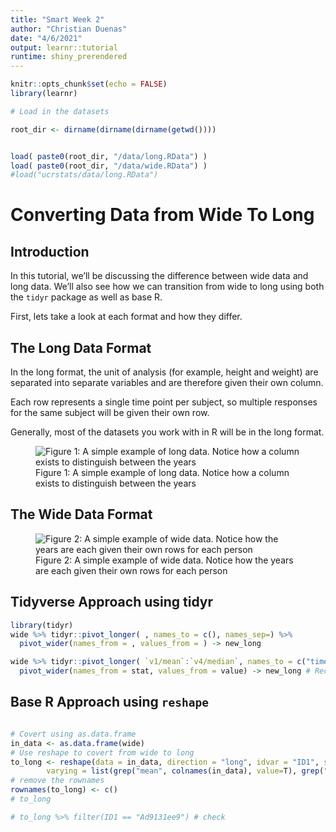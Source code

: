 ```yaml
---
title: "Smart Week 2"
author: "Christian Duenas"
date: "4/6/2021"
output: learnr::tutorial
runtime: shiny_prerendered
---
```


```r
knitr::opts_chunk$set(echo = FALSE)
library(learnr)

# Load in the datasets

root_dir <- dirname(dirname(dirname(getwd())))


load( paste0(root_dir, "/data/long.RData") )
load( paste0(root_dir, "/data/wide.RData") )
#load("ucrstats/data/long.RData")
```

# Converting Data from Wide To Long



## Introduction

In this tutorial, we'll be discussing the difference between wide data and long data. We'll also see how we can transition from wide to long using both the `tidyr` package as well as base R.

First, lets take a look at each format and how they differ.

## The Long Data Format

In the long format, the unit of analysis (for example, height and weight) are separated into separate variables and are therefore given their own column.

Each row represents a single time point per subject, so multiple responses for the same subject will be given their own row.

Generally, most of the datasets you work with in R will be in the long format.

![Figure 1: A simple example of long data. Notice how a column exists to distinguish between the years](images/long.png)



## The Wide Data Format

![Figure 2: A simple example of wide data. Notice how the years are each given their own rows for each person](images/wide.png)

## Tidyverse Approach using tidyr


```r
library(tidyr)
wide %>% tidyr::pivot_longer( , names_to = c(), names_sep=) %>% 
  pivot_wider(names_from = , values_from = ) -> new_long 
```


```r
wide %>% tidyr::pivot_longer( `v1/mean`:`v4/median`, names_to = c("time","stat"), names_sep="/") %>% # pivot longer to separate vs from stat
  pivot_wider(names_from = stat, values_from = value) -> new_long # Recreate stats using pivot wider
```


## Base R Approach using `reshape`

```r

```


```r
# Covert using as.data.frame
in_data <- as.data.frame(wide) 
# Use reshape to covert from wide to long
to_long <- reshape(data = in_data, direction = "long", idvar = "ID1", sep ="/", v.names = c("mean", "sd", "median"), timevar = "time", times =c("v1", "v2", "v3", "v4"),
        varying = list(grep("mean", colnames(in_data), value=T), grep("sd", colnames(in_data), value=T), grep("median", colnames(in_data), value=T)))
# remove the rownames 
rownames(to_long) <- c()
# to_long

# to_long %>% filter(ID1 == "Ad9131ee9") # check
```

